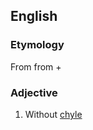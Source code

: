 ==English==

===Etymology===
From {{etyl|grc|en}} {{term|ἄχυλος||without juice|tr=akhulos|lang=grc|sc=polytonic}} from {{term|ἀ-||not|tr=a-|lang=grc|sc=polytonic}} + {{term|χυλός||juice|tr=khulos|lang=grc|sc=polytonic}}

===Adjective===
{{infl|en|adjective}}

# {{physiology}} Without [[chyle]]